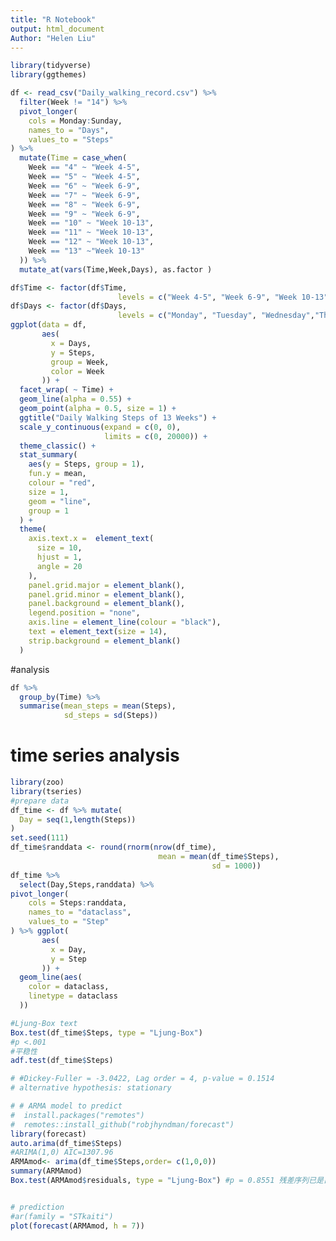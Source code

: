 ```yaml
---
title: "R Notebook"
output: html_document
Author: "Helen Liu"
---
```



```r
library(tidyverse)
library(ggthemes)
```


```r
df <- read_csv("Daily_walking_record.csv") %>%
  filter(Week != "14") %>%
  pivot_longer(
    cols = Monday:Sunday,
    names_to = "Days", 
    values_to = "Steps"
) %>%
  mutate(Time = case_when(
    Week == "4" ~ "Week 4-5",
    Week == "5" ~ "Week 4-5",
    Week == "6" ~ "Week 6-9",
    Week == "7" ~ "Week 6-9",
    Week == "8" ~ "Week 6-9",
    Week == "9" ~ "Week 6-9",
    Week == "10" ~ "Week 10-13",
    Week == "11" ~ "Week 10-13",
    Week == "12" ~ "Week 10-13",
    Week == "13" ~"Week 10-13"
  )) %>%
  mutate_at(vars(Time,Week,Days), as.factor )
```


```r
df$Time <- factor(df$Time, 
                        levels = c("Week 4-5", "Week 6-9", "Week 10-13"))
df$Days <- factor(df$Days, 
                        levels = c("Monday", "Tuesday", "Wednesday","Thursday","Friday","Saturday","Sunday"))
ggplot(data = df,
       aes(
         x = Days,
         y = Steps,
         group = Week,
         color = Week
       )) +
  facet_wrap( ~ Time) +
  geom_line(alpha = 0.55) +
  geom_point(alpha = 0.5, size = 1) +
  ggtitle("Daily Walking Steps of 13 Weeks") +
  scale_y_continuous(expand = c(0, 0),
                     limits = c(0, 20000)) +
  theme_classic() +
  stat_summary(
    aes(y = Steps, group = 1),
    fun.y = mean,
    colour = "red",
    size = 1,
    geom = "line",
    group = 1
  ) +
  theme(
    axis.text.x =  element_text(
      size = 10,
      hjust = 1,
      angle = 20
    ),
    panel.grid.major = element_blank(),
    panel.grid.minor = element_blank(),
    panel.background = element_blank(),
    legend.position = "none",
    axis.line = element_line(colour = "black"),
    text = element_text(size = 14),
    strip.background = element_blank()
  )
```

#analysis

```r
df %>%
  group_by(Time) %>%
  summarise(mean_steps = mean(Steps),
            sd_steps = sd(Steps))
```

# time series analysis 
```r
library(zoo)
library(tseries)
#prepare data 
df_time <- df %>% mutate(
  Day = seq(1,length(Steps))
)
set.seed(111)
df_time$randdata <- round(rnorm(nrow(df_time),
                                 mean = mean(df_time$Steps),
                                             sd = 1000))
df_time %>% 
  select(Day,Steps,randdata) %>%
pivot_longer(
    cols = Steps:randdata,
    names_to = "dataclass", 
    values_to = "Step"
) %>% ggplot(
       aes(
         x = Day,
         y = Step
       )) +
  geom_line(aes(
    color = dataclass,
    linetype = dataclass
  ))

#Ljung-Box text 
Box.test(df_time$Steps, type = "Ljung-Box")
#p <.001 
#平稳性
adf.test(df_time$Steps)

# #Dickey-Fuller = -3.0422, Lag order = 4, p-value = 0.1514
# alternative hypothesis: stationary
```


```r
# # ARMA model to predict 
#  install.packages("remotes")
#  remotes::install_github("robjhyndman/forecast")
library(forecast)
auto.arima(df_time$Steps)
#ARIMA(1,0) AIC=1307.96
ARMAmod<- arima(df_time$Steps,order= c(1,0,0))
summary(ARMAmod)
Box.test(ARMAmod$residuals, type = "Ljung-Box") #p = 0.8551 残差序列已是白噪声


# prediction
#ar(family = "STkaiti")
plot(forecast(ARMAmod, h = 7))

```
